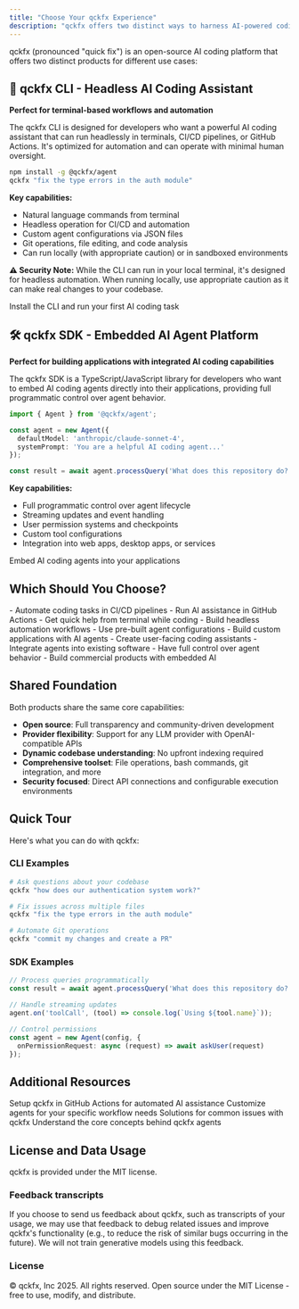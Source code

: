 ```yaml
---
title: "Choose Your qckfx Experience"
description: "qckfx offers two distinct ways to harness AI-powered coding assistance for different use cases."
---
```


qckfx (pronounced "quick fix") is an open-source AI coding platform that offers two distinct products for different use cases:

## 🚀 qckfx CLI - Headless AI Coding Assistant

**Perfect for terminal-based workflows and automation**

The qckfx CLI is designed for developers who want a powerful AI coding assistant that can run headlessly in terminals, CI/CD pipelines, or GitHub Actions. It's optimized for automation and can operate with minimal human oversight.

```bash
npm install -g @qckfx/agent
qckfx "fix the type errors in the auth module"
```

**Key capabilities:**
- Natural language commands from terminal
- Headless operation for CI/CD and automation
- Custom agent configurations via JSON files
- Git operations, file editing, and code analysis
- Can run locally (with appropriate caution) or in sandboxed environments

**⚠️ Security Note:** While the CLI can run in your local terminal, it's designed for headless automation. When running locally, use appropriate caution as it can make real changes to your codebase.

<Card title="Get Started with CLI" icon="terminal" href="/get-started/cli-quickstart">
  Install the CLI and run your first AI coding task
</Card>

## 🛠️ qckfx SDK - Embedded AI Agent Platform

**Perfect for building applications with integrated AI coding capabilities**

The qckfx SDK is a TypeScript/JavaScript library for developers who want to embed AI coding agents directly into their applications, providing full programmatic control over agent behavior.

```typescript
import { Agent } from '@qckfx/agent';

const agent = new Agent({
  defaultModel: 'anthropic/claude-sonnet-4',
  systemPrompt: 'You are a helpful AI coding agent...'
});

const result = await agent.processQuery('What does this repository do?');
```

**Key capabilities:**
- Full programmatic control over agent lifecycle
- Streaming updates and event handling
- User permission systems and checkpoints
- Custom tool configurations
- Integration into web apps, desktop apps, or services

<Card title="Get Started with SDK" icon="code" href="/get-started/sdk-quickstart">
  Embed AI coding agents into your applications
</Card>

## Which Should You Choose?

<CardGroup cols={2}>
  <Card title="Use CLI if you want to:" icon="terminal">
    - Automate coding tasks in CI/CD pipelines
    - Run AI assistance in GitHub Actions
    - Get quick help from terminal while coding
    - Build headless automation workflows
    - Use pre-built agent configurations
  </Card>
  <Card title="Use SDK if you want to:" icon="code">
    - Build custom applications with AI agents
    - Create user-facing coding assistants
    - Integrate agents into existing software
    - Have full control over agent behavior
    - Build commercial products with embedded AI
  </Card>
</CardGroup>

## Shared Foundation

Both products share the same core capabilities:

- **Open source**: Full transparency and community-driven development
- **Provider flexibility**: Support for any LLM provider with OpenAI-compatible APIs
- **Dynamic codebase understanding**: No upfront indexing required
- **Comprehensive toolset**: File operations, bash commands, git integration, and more
- **Security focused**: Direct API connections and configurable execution environments

## Quick Tour

Here's what you can do with qckfx:

### CLI Examples
```bash
# Ask questions about your codebase
qckfx "how does our authentication system work?"

# Fix issues across multiple files
qckfx "fix the type errors in the auth module"

# Automate Git operations
qckfx "commit my changes and create a PR"
```

### SDK Examples
```typescript
// Process queries programmatically
const result = await agent.processQuery('What does this repository do?');

// Handle streaming updates
agent.on('toolCall', (tool) => console.log(`Using ${tool.name}`));

// Control permissions
const agent = new Agent(config, {
  onPermissionRequest: async (request) => await askUser(request)
});
```

## Additional Resources

<CardGroup cols={2}>
  <Card title="GitHub Actions" icon="robot" href="/applications/github-actions">
    Setup qckfx in GitHub Actions for automated AI assistance
  </Card>
  <Card title="Configuration" icon="gear" href="/get-started/configuration">
    Customize agents for your specific workflow needs
  </Card>
  <Card title="Troubleshooting" icon="wrench" href="/get-started/troubleshooting">
    Solutions for common issues with qckfx
  </Card>
  <Card title="Concepts" icon="book" href="/concepts/core-concepts">
    Understand the core concepts behind qckfx agents
  </Card>
</CardGroup>

## License and Data Usage

qckfx is provided under the MIT license.

### Feedback transcripts

If you choose to send us feedback about qckfx, such as transcripts of your usage, we may use that feedback to debug related issues and improve qckfx's functionality (e.g., to reduce the risk of similar bugs occurring in the future). We will not train generative models using this feedback.

### License

© qckfx, Inc 2025. All rights reserved. Open source under the MIT License - free to use, modify, and distribute.
